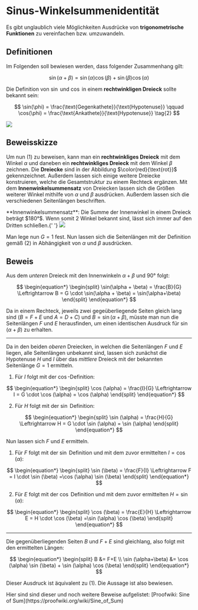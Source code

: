 # Sinus-Winkelsummenidentität


Es gibt unglaublich viele Möglichkeiten Ausdrücke von **trigonometrische Funktionen** zu vereinfachen bzw. umzuwandeln.

## Definitionen

Im Folgenden soll bewiesen werden, dass folgender Zusammenhang gilt:

$$
\sin(\alpha + \beta) = \sin(\alpha)\cos(\beta)+\sin(\beta)\cos(\alpha) \tag{1}
$$

Die Definition von $\sin$ und $\cos$ in einem **rechtwinkligen Dreieck** sollte bekannt sein:

$$
\sin(\phi) = \frac{\text{Gegenkathete}}{\text{Hypotenuse}} \qquad \cos(\phi) = \frac{\text{Ankathete}}{\text{Hypotenuse}} \tag{2}
$$

<Image src="/right-triangle.de.png" width={1550} height={1061} />

## Beweisskizze

Um nun $(1)$ zu beweisen, kann man ein **rechtwinkliges Dreieck** mit dem Winkel $\alpha$ und daneben ein **rechtwinkliges Dreieck** mit dem Winkel $\beta$ zeichnen.
Die **Dreiecke** sind in der Abbildung $\color{red}{\text{rot}}$ gekennzeichnet.
Außerdem lassen sich einige weitere Dreiecke konstruieren, welche die Gesamtstruktur zu einem Rechteck ergänzen. Mit dem **Innenwinkelsummensatz** von Dreiecken lassen sich die Größen weiterer Winkel mithilfe von $\alpha$ und $\beta$ ausdrücken. Außerdem lassen sich die verschiedenen Seitenlängen beschriften.

<Callout>
  **Innenwinkelsummensatz**: Die Summe der Innenwinkel in einem Dreieck beträgt
  $180°$. Wenn somit 2 Winkel bekannt sind, lässt sich immer auf den Dritten
  schließen.{' '}
</Callout>

<Image src="/trig-sum-proof.png" width={3526} height={2550} />

Man lege nun $G=1$ fest.
Nun lassen sich die Seitenlängen mit der Definition gemäß $(2)$ in Abhängigkeit von $\alpha$ und $\beta$ ausdrücken.

## Beweis

Aus dem _unteren_ Dreieck mit den Innenwinkeln $\alpha+\beta$ und $90°$ folgt:

$$
\begin{equation*}
\begin{split}
\sin(\alpha + \beta) = \frac{B}{G} \Leftrightarrow B = G \cdot \sin(\alpha + \beta) = \sin(\alpha+\beta)
\end{split}
\end{equation*}
$$

Da in einem Rechteck, jeweils zwei gegeüberliegende Seiten gleich lang sind ($B= F+E$ und $A = D+C$) und $B= \sin(\alpha + \beta)$, müsste man nun die Seitenlängen $F$ und $E$ herausfinden, um einen identischen Ausdruck für $\sin (\alpha + \beta)$ zu erhalten.

---

Da in den beiden _oberen_ Dreiecken, in welchen die Seitenlängen $F$ und $E$ liegen, alle Seitenlängen unbekannt sind, lassen sich zunächst die Hypotenuse $H$ und $I$ über das _mittlere_ Dreieck mit der bekannten Seitenlänge $G=1$ ermitteln.

1. Für $I$ folgt mit der $\cos$-Definition:

$$
\begin{equation*}
\begin{split}
\cos (\alpha) = \frac{I}{G} \Leftrightarrow I = G \cdot \cos (\alpha) = \cos (\alpha)
\end{split}
\end{equation*}
$$

2. Für $H$ folgt mit der $\sin$ Definition:

$$
\begin{equation*}
\begin{split}
\sin (\alpha) = \frac{H}{G} \Leftrightarrow H = G \cdot \sin (\alpha) = \sin (\alpha)
\end{split}
\end{equation*}
$$

Nun lassen sich $F$ und $E$ ermitteln.

1. Für $F$ folgt mit der $\sin$ Definition und mit dem zuvor ermittelten $I=\cos (\alpha)$:

$$
\begin{equation*}
\begin{split}
\sin (\beta) = \frac{F}{I} \Leftrightarrow F = I \cdot \sin (\beta) =\cos (\alpha) \sin (\beta)
\end{split}
\end{equation*}
$$

2. Für $E$ folgt mit der $\cos$ Definition und mit dem zuvor ermittelten $H=\sin(\alpha)$:

$$
\begin{equation*}
\begin{split}
\cos (\beta) = \frac{E}{H} \Leftrightarrow E = H \cdot \cos (\beta) =\sin (\alpha) \cos (\beta)
\end{split}
\end{equation*}
$$

---

Die gegenüberliegenden Seiten $B$ und $F+E$ sind gleichlang, also folgt mit den ermittelten Längen:

$$
\begin{equation*}
\begin{split}
B &= F+E \\
\sin (\alpha+\beta) &= \cos (\alpha) \sin (\beta) + \sin (\alpha) \cos (\beta)
\end{split}
\end{equation*}
$$

Dieser Ausdruck ist äquivalent zu $(1)$. Die Aussage ist also bewiesen.

<Callout type="info" emoji="📚">
  Hier sind sind dieser und noch weitere Beweise aufgelistet: [Proofwiki: Sine
  of Sum](https://proofwiki.org/wiki/Sine_of_Sum)
</Callout>
